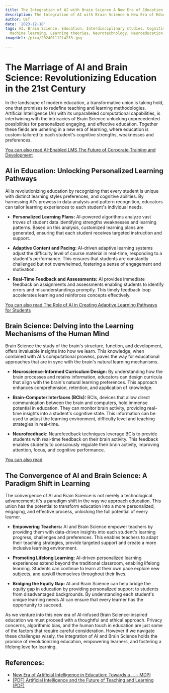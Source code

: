 ```yaml
---
title: The Integration of AI with Brain Science A New Era of Education
description: The Integration of AI with Brain Science A New Era of Education
author: Usf
date: '2023-12-18'
tags: AI, Brain Science, Education, Interdisciplinary studies, Cognitive science,
  Machine learning, Learning theories, Neurotechnology, Neuroeducation, AI in education
imageUrl: /pixa/20240111214233.jpg

---
```

# The Marriage of AI and Brain Science: Revolutionizing Education in the 21st Century

In the landscape of  modern education, a transformative union  is taking hold, one that promises to  redefine teaching and learning methodologies. Artificial Intelligence (AI)  with its unparalleled computational capabilities, is intertwining with the intricacies  of Brain Science unlocking unprecedented possibilities for personalized engaging, and effective education. Together these fields are ushering in  a new era of learning, where education  is custom-tailored to each student's cognitive strengths, weaknesses and preferences.

[You can also read AI-Enabled  LMS The Future of  Corporate Training and Development](AI-Enabled%20LMS%20The%20Future%20of%20Corporate%20Training%20and%20Development)


## AI in Education: Unlocking Personalized Learning Pathways

AI  is  revolutionizing education  by recognizing that every student is unique with distinct learning styles preferences, and cognitive abilities. By harnessing  AI's prowess in data analysis and  pattern recognition, educators can tailor learning experiences to each student's individual needs.

- **Personalized Learning Plans:** AI-powered algorithms analyze vast troves  of student  data identifying strengths  weaknesses and learning  patterns. Based on this analysis, customized learning plans are  generated, ensuring that each student receives targeted instruction and  support.

- **Adaptive Content and Pacing:** AI-driven adaptive learning  systems adjust  the difficulty level of course material in real-time, responding to a  student's performance. This ensures that students are constantly challenged but not overwhelmed, fostering a sense of engagement and motivation.

- **Real-Time Feedback and Assessments:** AI provides immediate feedback on assignments and  assessments enabling  students to identify errors and misunderstandings promptly. This timely feedback loop accelerates learning  and reinforces concepts effectively.

[You can also read The Role of AI in  Creating Adaptive  Learning Pathways for Students](The%20Role%20of%20AI%20in%20Creating%20Adaptive%20Learning%20Pathways%20for%20Students)


## Brain Science: Delving into the Learning Mechanisms  of the Human Mind

Brain Science the study  of the brain's  structure, function, and development, offers invaluable insights  into how we learn. This knowledge, when combined with AI's computational prowess, paves the way for educational approaches that are in sync with the brain's natural learning  mechanisms.

- **Neuroscience-Informed Curriculum Design:** By understanding how the  brain processes and retains information, educators can design curricula that align with the brain's natural learning preferences. This approach enhances comprehension, retention, and application of knowledge.

- **Brain-Computer Interfaces (BCIs):** BCIs, devices that allow direct  communication between  the brain and computers, hold  immense potential  in education. They can  monitor  brain activity, providing real-time insights into a student's cognitive state.  This  information can be used to adjust  the learning environment, difficulty level and teaching strategies in real-time.

- **Neurofeedback:** Neurofeedback techniques leverage  BCIs to  provide students with real-time feedback on their brain activity. This feedback enables students to consciously regulate their  brain activity,  improving attention, focus, and cognitive performance.

[You can also read ]()


## The Convergence of AI and Brain Science: A Paradigm Shift in Learning

The convergence of AI and Brain Science is not merely a technological advancement; it's a  paradigm shift in the way we approach education. This union has the potential to transform education into a more personalized, engaging, and effective process, unlocking the full potential of every learner.

- **Empowering Teachers:** AI and Brain Science empower teachers by providing them with data-driven insights into each student's learning progress, challenges and  preferences. This enables teachers to adapt their teaching strategies, provide targeted support and create a more inclusive  learning environment.

- **Promoting Lifelong Learning:** AI-driven personalized learning experiences extend beyond the  traditional classroom, enabling lifelong learning. Students can continue to learn  at their own pace explore new subjects, and  upskill themselves throughout their  lives.

- **Bridging the Equity Gap:** AI and Brain Science can help bridge  the equity gap in education by providing personalized  support to students from  disadvantaged  backgrounds. By understanding  each student's unique learning needs AI can ensure that every  learner has the opportunity to succeed.

As we venture into this new era of AI-infused Brain Science-inspired education we must proceed with a  thoughtful and ethical approach. Privacy concerns, algorithmic  bias, and the human touch in education  are  just  some of the factors that require careful consideration. However if we navigate these challenges wisely, the integration of AI and Brain Science holds the promise of revolutionizing education, empowering  learners, and fostering a lifelong love for learning.

## References:
- [New Era of Artificial Intelligence in Education: Towards a ... - MDPI](https://www.mdpi.com/2071-1050/15/16/12451)
- [[PDF] Artificial Intelligence and the Future of Teaching and Learning (PDF)](https://www2.ed.gov/documents/ai-report/ai-report.pdf)
